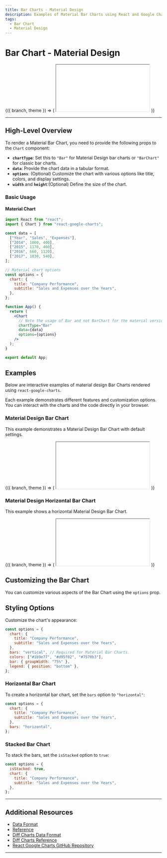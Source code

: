 ```yaml
---
title: Bar Charts - Material Design
description: Examples of Material Bar Charts using React and Google Charts
tags:
  - Bar Chart
  - Material Design
---
```



# Bar Chart - Material Design

<ContextProvider>
  {({ branch, theme }) => (
    <iframe
      src={`https://codesandbox.io/embed/github/RakanNimer/react-google-charts/tree/${branch}/sandboxes/bar/default?fontsize=14&hidenavigation=1&module=%2FApp.tsx&theme=${theme}`}
      style={{
        width: "100%",
        height: "500px",
        border: 0,
        borderRadius: "4px",
        overflow: "hidden",
      }}
      title="RakanNimer/react-google-charts: Bar Material Design Bar Chart"
      allow="accelerometer; ambient-light-sensor; camera; encrypted-media; geolocation; gyroscope; hid; microphone; midi; payment; usb; vr; xr-spatial-tracking"
      sandbox="allow-forms allow-modals allow-popups allow-presentation allow-same-origin allow-scripts"
      loading="lazy"
    ></iframe>
  )}
</ContextProvider>

---

## High-Level Overview

To render a Material Bar Chart, you need to provide the following props to the `Chart` component:

- **`chartType`**: Set this to `"Bar"` for Material Design bar charts or `"BarChart"` for classic bar charts.
- **`data`**: Provide the chart data in a tabular format.
- **`options`**: (Optional) Customize the chart with various options like title, colors, and display settings.
- **`width`** and **`height`**:(Optional) Define the size of the chart.

### Basic Usage

#### Material Chart

```jsx
import React from "react";
import { Chart } from "react-google-charts";

const data = [
  ["Year", "Sales", "Expenses"],
  ["2014", 1000, 400],
  ["2015", 1170, 460],
  ["2016", 660, 1120],
  ["2017", 1030, 540],
];

// Material chart options
const options = {
  chart: {
    title: "Company Performance",
    subtitle: "Sales and Expenses over the Years",
  },
};

function App() {
  return (
    <Chart
      // Note the usage of Bar and not BarChart for the material version
      chartType="Bar"
      data={data}
      options={options}
    />
  );
}

export default App;
```

## Examples

Below are interactive examples of material design Bar Charts rendered using `react-google-charts`.

Each example demonstrates different features and customization options. You can interact with the charts and the code directly in your browser.

### Material Design Bar Chart

This example demonstrates a Material Design Bar Chart with default settings.

<ContextProvider>
  {({ branch, theme }) => (
    <iframe
      src={`https://codesandbox.io/embed/github/RakanNimer/react-google-charts/tree/${branch}/sandboxes/bar/default?fontsize=14&hidenavigation=1&module=%2FApp.tsx&theme=${theme}`}
      style={{
        width: "100%",
        height: "500px",
        border: 0,
        borderRadius: "4px",
        overflow: "hidden",
      }}
      title="RakanNimer/react-google-charts: Bar Material Design Bar Chart"
      allow="accelerometer; ambient-light-sensor; camera; encrypted-media; geolocation; gyroscope; hid; microphone; midi; payment; usb; vr; xr-spatial-tracking"
      sandbox="allow-forms allow-modals allow-popups allow-presentation allow-same-origin allow-scripts"
      loading="lazy"
    ></iframe>
  )}
</ContextProvider>

### Material Design Horizontal Bar Chart

This example shows a horizontal Material Design Bar Chart.

<ContextProvider>
  {({ branch, theme }) => (
    <iframe
      src={`https://codesandbox.io/embed/github/RakanNimer/react-google-charts/tree/${branch}/sandboxes/bar/horizontal?fontsize=14&hidenavigation=1&module=%2FApp.tsx&theme=${theme}`}
      style={{
        width: "100%",
        height: "500px",
        border: 0,
        borderRadius: "4px",
        overflow: "hidden",
      }}
      title="RakanNimer/react-google-charts: Bar Material Design Horizontal Bar Chart"
      allow="accelerometer; ambient-light-sensor; camera; encrypted-media; geolocation; gyroscope; hid; microphone; midi; payment; usb; vr; xr-spatial-tracking"
      sandbox="allow-forms allow-modals allow-popups allow-presentation allow-same-origin allow-scripts"
      loading="lazy"
    ></iframe>
  )}
</ContextProvider>

## Customizing the Bar Chart

You can customize various aspects of the Bar Chart using the `options` prop.

## Styling Options

Customize the chart's appearance:

```jsx
const options = {
  chart: {
    title: "Company Performance",
    subtitle: "Sales and Expenses over the Years",
  },
  bars: "vertical", // Required for Material Bar Charts.
  colors: ["#1b9e77", "#d95f02", "#7570b3"],
  bar: { groupWidth: "75%" },
  legend: { position: "bottom" },
};
```

### Horizontal Bar Chart

To create a horizontal bar chart, set the `bars` option to `"horizontal"`:

```jsx
const options = {
  chart: {
    title: "Company Performance",
    subtitle: "Sales and Expenses over the Years",
  },
  bars: "horizontal",
};
```

### Stacked Bar Chart

To stack the bars, set the `isStacked` option to `true`:

```jsx
const options = {
  isStacked: true,
  chart: {
    title: "Company Performance",
    subtitle: "Sales and Expenses over the Years",
  },
};
```

---

## Additional Resources

- [Data Format](https://developers.google.com/chart/interactive/docs/gallery/barchart#data-format)
- [Reference](https://developers.google.com/chart/interactive/docs/gallery/barchart)
- [Diff Charts Data Format](https://developers.google.com/chart/interactive/docs/gallery/diffchart#data-format)
- [Diff Charts Reference](https://developers.google.com/chart/interactive/docs/gallery/diffchart)
- [React Google Charts GitHub Repository](https://github.com/RakanNimer/react-google-charts)

---

